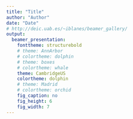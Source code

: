 ```yaml
---
title: "Title"
author: "Author"
date: "Date"
# http://deic.uab.es/~iblanes/beamer_gallery/
output:
  beamer_presentation:
    fonttheme: structurebold
    # theme: AnnArbor
    # colortheme: dolphin
    # theme: boxes
    # colortheme: whale
    theme: CambridgeUS
    colortheme: dolphin
    # theme: Madrid
    # colortheme: orchid
    fig_caption: no
    fig_height: 6
    fig_width: 7
---
```


<!-- Example: https://github.com/mdozmorov/beamer_template/blob/master/presentation.Rmd -->
